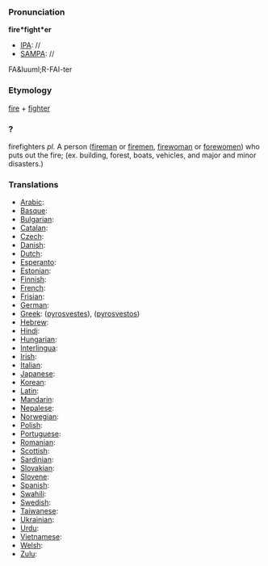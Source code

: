 ===Pronunciation===

'''fire*fight*er'''
*[[IPA]]: //
*[[SAMPA]]: //
FA&Iuuml;R-FAI-ter
===Etymology===

[[fire]] + [[fighter]]
=== ? ===

firefighters ''pl.''
A person ([[fireman]] or [[firemen]], [[firewoman]] or [[forewomen]]) who puts out the fire; (ex. building, forest, boats, vehicles, and major and minor disasters.)
===Translations===

*[[Arabic]]:
*[[Basque]]:
*[[Bulgarian]]:
*[[Catalan]]:
*[[Czech]]:
*[[Danish]]:
*[[Dutch]]:
*[[Esperanto]]:
*[[Estonian]]:
*[[Finnish]]:
*[[French]]:
*[[Frisian]]:
*[[German]]: 
*[[Greek]]: ([[pyrosvestes]]), ([[pyrosvestos]])
*[[Hebrew]]:
*[[Hindi]]:
*[[Hungarian]]:
*[[Interlingua]]:
*[[Irish]]:
*[[Italian]]:
*[[Japanese]]:
*[[Korean]]:
*[[Latin]]:
*[[Mandarin]]:
*[[Nepalese]]:
*[[Norwegian]]:
*[[Polish]]:
*[[Portuguese]]:
*[[Romanian]]:
*[[Scottish]]:
*[[Sardinian]]:
*[[Slovakian]]:
*[[Slovene]]:
*[[Spanish]]:
*[[Swahili]]:
*[[Swedish]]:
*[[Taiwanese]]:
*[[Ukrainian]]:
*[[Urdu]]:
*[[Vietnamese]]:
*[[Welsh]]:
*[[Zulu]]: